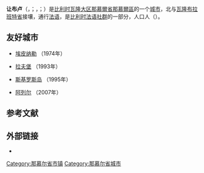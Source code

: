 {{noteTA
|G1=比利时地名
}}
{{Infobox Belgium municipality
|name             = 让布卢
|native_name      = <small>{{native name|fr|Gembloux}}<br>{{native name|nl|Gembloers}}<br>{{native name|wa|Djiblou}}</small>
|type             = {{BEL}}[[比利时城市列表|城市]]
|picture          = Town hall of Gembloux with belfry visible in the background (DSCF7616).jpg
|picture-legend   = 市政厅，后方为钟楼
|map              = Gembloux Namur Belgium Map.svg
|map-legend       = 让布卢在[[那慕爾省|那慕爾省]]的位置
|arms             = Blason ville be Gembloux (Namur).svg
|flag             = Flag of Gembloux.svg
|region           = {{BE-REG-WAL}}
|community        = {{BE-FR}}
|province         = {{BE-PROV-NM}}
|arrondissement   = [[那慕爾區|那慕爾區]]
|nis              = 92142
|pyramid-date
|0-19=
|20-64
|65
|foreigners=
|foreigners-date
|mayor            = Benoît Dispa (Bailli)
|majority         = Bailli, [[生態_(比利時)|Ecolo]]
|postal-codes     = 5030-5032
|telephone-area   = 081
|web              = [http://www.gembloux.be/ www.gembloux.be]
|coordinates      = {{coord|50|34|N|04|41|E|region:BE|display=inline,title}}
}}
'''让布卢'''（{{lang-fr|Gembloux}}，{{IPA-fr|ʒɑ̃blu}}；{{lang-nl|Gembloers}}，{{IPA-nl|ˈɣɛmˌbluːrs}}；{{lang-wa|Djiblou}}）是[[比利时|比利时]][[瓦隆大区|瓦隆大区]][[那慕爾省|那慕爾省]][[那慕爾區|那慕爾區]]的一个[[比利时城市列表|城市]]，北与[[瓦隆布拉班特省|瓦隆布拉班特省]]接壤，通行[[法语|法语]]，是[[比利时法语社群|比利时法语社群]]的一部分，人口{{wikidata|property|normal+|P1082}}人（{{wikidata|qualifier|P1082|P585}}）。

== 友好城市 ==
* {{FRA}}[[埃皮纳勒|埃皮纳勒]] （1974年）
* {{GBR}}[[拉夫堡|拉夫堡]] （1993年）
* {{GRC}}[[斯基罗斯岛|斯基罗斯岛]] （1995年）
* {{ESP}}[[阿列尔|阿列尔]] （2007年）

== 参考文献 ==
{{Reflist}}

==外部链接==
* {{Commons category-inline|Gembloux}}

{{那慕尔省市镇}}
{{Authority control}}
{{DEFAULTSORT:Gembloux}}
[[Category:那慕尔省市镇|Category:那慕尔省市镇]]
[[Category:那慕尔省城市|Category:那慕尔省城市]]
{{Namur-geo-stub}}